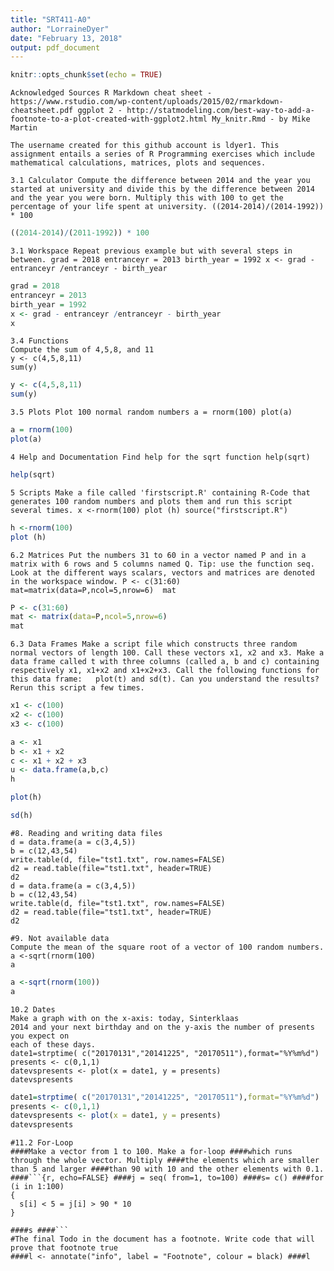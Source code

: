 ```yaml
---
title: "SRT411-A0"
author: "LorraineDyer"
date: "February 13, 2018"
output: pdf_document
---
```


```r
knitr::opts_chunk$set(echo = TRUE)
```

```Acknowledged Sources
R Markdown cheat sheet - https://www.rstudio.com/wp-content/uploads/2015/02/rmarkdown-cheatsheet.pdf
ggplot 2 - http://statmodeling.com/best-way-to-add-a-footnote-to-a-plot-created-with-ggplot2.html
My_knitr.Rmd - by Mike Martin
```

```The username created for this github account is ldyer1.
This assignment entails a series of R Programming exercises which include mathematical calculations, matrices, plots and sequences.
```

```3.1 Calculator
Compute the difference between 2014 and the year you started at university and divide this by the difference between 2014 and the year you were born. Multiply this with 100 to get the percentage of your life spent at university.
((2014-2014)/(2014-1992)) * 100
```

```r
((2014-2014)/(2011-1992)) * 100
```


```3.1 Workspace
Repeat previous example but with several steps in between.
grad = 2018
entranceyr = 2013
birth_year = 1992
x <- grad - entranceyr /entranceyr - birth_year
```
```r
grad = 2018
entranceyr = 2013
birth_year = 1992
x <- grad - entranceyr /entranceyr - birth_year
x
```

```
3.4 Functions
Compute the sum of 4,5,8, and 11
y <- c(4,5,8,11)
sum(y)
```

```r
y <- c(4,5,8,11)
sum(y)
```

```3.5 Plots
Plot 100 normal random numbers
a = rnorm(100)
plot(a)
```
```r
a = rnorm(100)
plot(a)
```

```4 Help and Documentation
Find help for the sqrt function
help(sqrt)
```
```r
help(sqrt)
```

```5 Scripts
Make a file called 'firstscript.R' containing R-Code that generates 100 random numbers and plots them and run this script several times.
x <-rnorm(100)
plot (h)
source("firstscript.R")
```
```r
h <-rnorm(100)
plot (h)
```

```6.2 Matrices
Put the numbers 31 to 60 in a vector named P and in a matrix with 6 rows and 5 columns named Q. Tip: use the function seq. Look at the different ways scalars, vectors and matrices are denoted in the workspace window.
P <- c(31:60) 
mat=matrix(data=P,ncol=5,nrow=6) 
mat
```
```r
P <- c(31:60)
mat <- matrix(data=P,ncol=5,nrow=6)
mat
```

```6.3 Data Frames
Make a script file which constructs three random
normal vectors of length 100. Call these
vectors x1, x2 and x3. Make a data frame called
t with three columns (called a, b and c) containing
respectively x1, x1+x2 and x1+x2+x3.
Call the following functions for this data frame:
  plot(t) and sd(t). Can you understand the
results? Rerun this script a few times.
```
```r
x1 <- c(100)
x2 <- c(100)
x3 <- c(100)

a <- x1
b <- x1 + x2
c <- x1 + x2 + x3
u <- data.frame(a,b,c)
h

plot(h)

sd(h)
```
```
#8. Reading and writing data files
d = data.frame(a = c(3,4,5))
b = c(12,43,54)
write.table(d, file="tst1.txt", row.names=FALSE)
d2 = read.table(file="tst1.txt", header=TRUE)
d2
d = data.frame(a = c(3,4,5))
b = c(12,43,54)
write.table(d, file="tst1.txt", row.names=FALSE)
d2 = read.table(file="tst1.txt", header=TRUE)
d2
```
```
#9. Not available data
Compute the mean of the square root of a vector of 100 random numbers.
a <-sqrt(rnorm(100)
a
```
```r
a <-sqrt(rnorm(100))
a
```

```
10.2 Dates
Make a graph with on the x-axis: today, Sinterklaas
2014 and your next birthday and on the y-axis the number of presents you expect on 
each of these days.
date1=strptime( c("20170131","20141225", "20170511"),format="%Y%m%d")
presents <- c(0,1,1)
datevspresents <- plot(x = date1, y = presents)
datevspresents
```
```r
date1=strptime( c("20170131","20141225", "20170511"),format="%Y%m%d")
presents <- c(0,1,1)
datevspresents <- plot(x = date1, y = presents)
datevspresents
```
```
#11.2 For-Loop
####Make a vector from 1 to 100. Make a for-loop ####which runs through the whole vector. Multiply ####the elements which are smaller than 5 and larger ####than 90 with 10 and the other elements with 0.1.
####```{r, echo=FALSE} ####j = seq( from=1, to=100) ####s= c() ####for (i in 1:100)
{
  s[i] < 5 = j[i] > 90 * 10
}
```
```
####s ####```
#The final Todo in the document has a footnote. Write code that will prove that footnote true
####l <- annotate("info", label = "Footnote", colour = black) ####l
```


